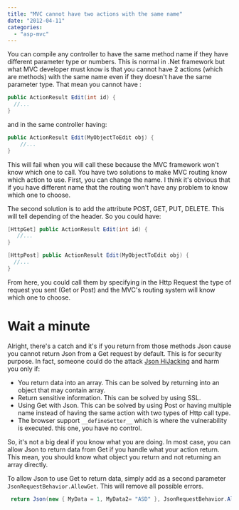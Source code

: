 ```yaml
---
title: "MVC cannot have two actions with the same name"
date: "2012-04-11"
categories: 
  - "asp-mvc"
---
```


You can compile any controller to have the same method name if they have different parameter type or numbers. This is normal in .Net framework but what MVC developer must know is that you cannot have 2 actions (which are methods) with the same name even if they doesn't have the same parameter type. That mean you cannot have :


```csharp
public ActionResult Edit(int id) { 
  //... 
} 
```

and in the same controller having:


```csharp
public ActionResult Edit(MyObjectToEdit obj) {
    //... 
} 
```

This will fail when you will call these because the MVC framework won't know which one to call. You have two solutions to make MVC routing know which action to use. First, you can change the name. I think it's obvious that if you have different name that the routing won't have any problem to know which one to choose.

The second solution is to add the attribute POST, GET, PUT, DELETE. This will tell depending of the header. So you could have:


```csharp
[HttpGet] public ActionResult Edit(int id) { 
   //... 
}

[HttpPost] public ActionResult Edit(MyObjectToEdit obj) { 
  //... 
} 
```

From here, you could call them by specifying in the Http Request the type of request you sent (Get or Post) and the MVC's routing system will know which one to choose.

# Wait a minute

Alright, there's a catch and it's if you return from those methods Json cause you cannot return Json from a Get request by default. This is for security purpose. In fact, someone could do the attack [Json HiJacking](http://haacked.com/archive/2009/06/25/json-hijacking.aspx) and harm you only if:

- You return data into an array. This can be solved by returning into an object that may contain array.
- Return sensitive information. This can be solved by using SSL.
- Using Get with Json. This can be solved by using Post or having multiple name instead of having the same action with two types of Http call type.
- The browser support `__defineSetter__` which is where the vulnerability is executed. this one, you have no control.

So, it's not a big deal if you know what you are doing. In most case, you can allow Json to return data from Get if you handle what your action return. This mean, you should know what object you return and not returning an array directly.

To allow Json to use Get to return data, simply add as a second parameter `JsonRequestBehavior.AllowGet`. This will remove all possible errors.


```csharp
 return Json(new { MyData = 1, MyData2= "ASD" }, JsonRequestBehavior.AllowGet); 
```
